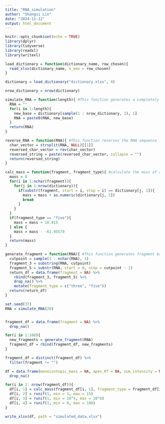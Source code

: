 ```yaml
---
title: "RNA_simulation"
author: "Shangsi Lin"
date: "2024-11-12"
output: html_document
---
```


```r
knitr::opts_chunk$set(echo = TRUE)
library(dplyr)
library(tidyverse)
library(readxl)
library(writexl)
```

```r
load_dictionary = function(dictionary_name, row_chosen){
  read_xlsx(dictionary_name, n_max = row_chosen)
}

dictionary = load_dictionary("dictionary.xlsx", 4)

nrow_dictionary = nrow(dictionary)
```


```r
simulate_RNA = function(length){ #This function generates a completely random RNA sequence
  RNA = ""
  for(i in 1:length){
    new_base = dictionary[sample(1 : nrow_dictionary, 1), 1]
    RNA = paste0(RNA, new_base)
  }
  return(RNA)
}

reverse_RNA = function(RNA){ #This function reverses the RNA sequence
  char_vector = strsplit(RNA, NULL)[[1]]
  reversed_char_vector = rev(char_vector)
  reversed_string = paste(reversed_char_vector, collapse = "")
  return(reversed_string)
}

calc_mass = function(fragment, fragment_type){ #calculate the mass of a fragment
  mass = 0
  for(i in 1:nchar(fragment)){
    for(j in 1:nrow(dictionary)){
      if(substr(fragment, start = i, stop = i) == dictionary[j, 1]){
        mass = mass + as.numeric(dictionary[j, 2])
        break
      }
    }
  }
  if(fragment_type == "five"){
    mass = mass + 18.015
  } else {
    mass = mass - -61.95579
  }
  return(mass)
}

generate_fragment = function(RNA){ #This function generates fragment based on the full RNA
  cutpoint = sample(1 : nchar(RNA), 1)
  fragment_3 = substring(RNA, cutpoint)
  fragment_5 = substr(RNA, start = 0, stop = cutpoint - 1)
  return_df = data.frame(fragment = NA) %>% 
    rbind(fragment_3, fragment_5) %>% 
    drop_na() %>% 
    mutate(fragment_type = c("three", "five"))
  return(return_df)
}
```

```r
set.seed(37)
RNA = simulate_RNA(20)


fragment_df = data.frame(fragment = NA) %>% 
  drop_na()

for(i in 1:100){
  new_fragments = generate_fragment(RNA)
  fragment_df = rbind(fragment_df, new_fragments)
}

fragment_df = distinct(fragment_df) %>% 
  filter(fragment != "")

df = data.frame(monoisotopic_mass = NA, apex_RT = NA, sum_intensity = NA, relative_abundance = NA) %>% 
  drop_na()

for(i in 1: nrow(fragment_df)){
  df[i, 1] = calc_mass(fragment_df[i, 1], fragment_type = fragment_df[i, 2])
  df[i, 2] = runif(1, min = 1, max = 15)
  df[i, 3] = runif(1, min = 10^4, max = 10^8)
  df[i, 4] = runif(1, min = 0, max = 100)
}
```

```r
write_xlsx(df, path = "simulated_data.xlsx")
```

